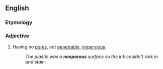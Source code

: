 ==English==

===Etymology===
{{prefix|en|non|porous}}

===Adjective===
{{en-adj}}

# Having no [[pores]], not [[penetrable]], [[impervious]].
#: ''The plastic was a '''nonporous''' surface so the ink couldn't sink in and stain.''